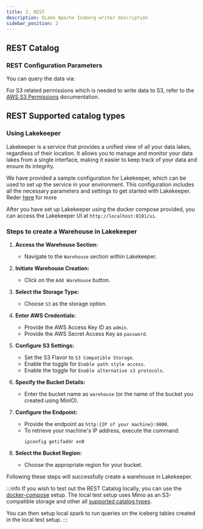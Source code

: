 ```yaml
---
title: 2. REST 
description: OLake Apache Iceberg writer description
sidebar_position: 2
---
```



## REST Catalog

<RESTIcebergWriterConfig/>

### REST Configuration Parameters

<RESTIcebergWriterConfigDetails/>


You can query the data via:

<CatalogQuery/>

For S3 related permissions which is needed to write data to S3, refer to the [AWS S3 Permissions](../../s3/overview#iam-permissions-required) documentation.

## REST Supported catalog types

### Using Lakekeeper
Lakekeeper is a service that provides a unified view of all your data lakes, regardless of their location. It allows you to manage and monitor your data lakes from a single interface, making it easier to keep track of your data and ensure its integrity.

We have provided a sample configuration for Lakekeeper, which can be used to set up the service in your environment. This configuration includes all the necessary parameters and settings to get started with Lakekeeper. Reder [here](https://docs.lakekeeper.io/getting-started/) for more

After you have set up Lakekeeper using the docker compose provided, you can access the Lakekeeper UI at `http://localhost:8181/ui`.

### Steps to create a Warehouse in Lakekeeper

1. **Access the Warehouse Section:**
   - Navigate to the `Warehouse` section within Lakekeeper.

2. **Initiate Warehouse Creation:**
   - Click on the `Add Warehouse` button.

3. **Select the Storage Type:**
   - Choose `S3` as the storage option.

4. **Enter AWS Credentials:**
   - Provide the AWS Access Key ID as `admin`.
   - Provide the AWS Secret Access Key as `password`.

5. **Configure S3 Settings:**
   - Set the S3 Flavor to `S3 Compatible Storage`.
   - Enable the toggle for `Enable path style access`.
   - Enable the toggle for `Enable alternative s3 protocols`.

6. **Specify the Bucket Details:**
   - Enter the bucket name as `warehouse` (or the name of the bucket you created using MinIO).

7. **Configure the Endpoint:**
   - Provide the endpoint as `http:{IP of your machine}:9000`.  
   - To retrieve your machine's IP address, execute the command:
     ```
     ipconfig getifaddr en0
     ```

8. **Select the Bucket Region:**
   - Choose the appropriate region for your bucket.

Following these steps will successfully create a warehouse in Lakekeeper.

:::info
If you wish to test out the REST Catalog locally, you can use the [docker-compose](../docker-compose) setup. The local test setup uses Minio as an S3-compatible storage and other all [supported catalog types](../docker-compose#local-catalog--test-setup). 

You can then setup local spark to run queries on the iceberg tables created in the local test setup.
:::